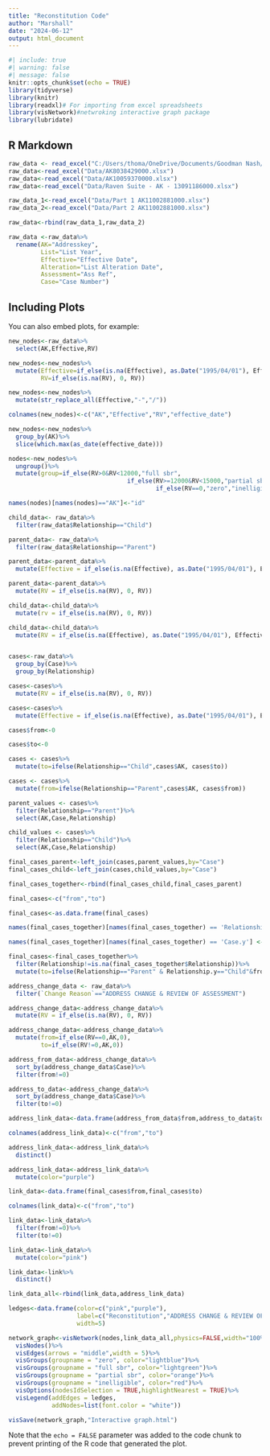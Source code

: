 ```yaml
---
title: "Reconstitution Code"
author: "Marshall"
date: "2024-06-12"
output: html_document
---
```


```r
#| include: true
#| warning: false
#| message: false
knitr::opts_chunk$set(echo = TRUE)
library(tidyverse)
library(knitr)
library(readxl)# For importing from excel spreadsheets
library(visNetwork)#netwroking interactive graph package
library(lubridate)

```

## R Markdown


```r
raw_data <- read_excel("C:/Users/thoma/OneDrive/Documents/Goodman Nash/Business-Rates/Data/AK8038429000.xlsx")
raw_data<-read_excel("Data/AK8038429000.xlsx")
raw_data<-read_excel("Data/AK10059370000.xlsx")
raw_data<-read_excel("Data/Raven Suite - AK - 13091186000.xlsx")

raw_data_1<-read_excel("Data/Part 1 AK11002881000.xlsx")
raw_data_2<-read_excel("Data/Part 2 AK11002881000.xlsx")

raw_data<-rbind(raw_data_1,raw_data_2)

raw_data <-raw_data%>%
  rename(AK="Addresskey",
         List="List Year",
         Effective="Effective Date",
         Alteration="List Alteration Date",
         Assessment="Ass Ref",
         Case="Case Number")

```

## Including Plots

You can also embed plots, for example:

```r

new_nodes<-raw_data%>%
  select(AK,Effective,RV)

new_nodes<-new_nodes%>%
  mutate(Effective=if_else(is.na(Effective), as.Date("1995/04/01"), Effective),
         RV=if_else(is.na(RV), 0, RV))

new_nodes<-new_nodes%>%
  mutate(str_replace_all(Effective,"-","/"))

colnames(new_nodes)<-c("AK","Effective","RV","effective_date")

new_nodes<-new_nodes%>%
  group_by(AK)%>%
  slice(which.max(as_date(effective_date)))

nodes<-new_nodes%>%
  ungroup()%>%
  mutate(group=if_else(RV>0&RV<12000,"full sbr",
                                 if_else(RV>=12000&RV<15000,"partial sbr",
                                         if_else(RV==0,"zero","inelligible"))))

names(nodes)[names(nodes)=="AK"]<-"id"

child_data<- raw_data%>%
  filter(raw_data$Relationship=="Child")

parent_data<- raw_data%>%
  filter(raw_data$Relationship=="Parent")

parent_data<-parent_data%>%
  mutate(Effective = if_else(is.na(Effective), as.Date("1995/04/01"), Effective))

parent_data<-parent_data%>%
  mutate(RV = if_else(is.na(RV), 0, RV))

child_data<-child_data%>%
  mutate(rv = if_else(is.na(RV), 0, RV))

child_data<-child_data%>%
  mutate(RV = if_else(is.na(Effective), as.Date("1995/04/01"), Effective))


cases<-raw_data%>%
  group_by(Case)%>%
  group_by(Relationship)

cases<-cases%>%
  mutate(RV = if_else(is.na(RV), 0, RV))

cases<-cases%>%
  mutate(Effective = if_else(is.na(Effective), as.Date("1995/04/01"), Effective))

cases$from<-0

cases$to<-0

cases <- cases%>%
  mutate(to=ifelse(Relationship=="Child",cases$AK, cases$to))

cases <- cases%>%
  mutate(from=ifelse(Relationship=="Parent",cases$AK, cases$from))

parent_values <- cases%>%
  filter(Relationship=="Parent")%>%
  select(AK,Case,Relationship)

child_values <- cases%>%
  filter(Relationship=="Child")%>%
  select(AK,Case,Relationship)

final_cases_parent<-left_join(cases,parent_values,by="Case")
final_cases_child<-left_join(cases,child_values,by="Case")

final_cases_together<-rbind(final_cases_child,final_cases_parent)

final_cases<-c("from","to")

final_cases<-as.data.frame(final_cases)

names(final_cases_together)[names(final_cases_together) == 'Relationship.x'] <- 'Relationship'

names(final_cases_together)[names(final_cases_together) == 'Case.y'] <- 'node'

final_cases<-final_cases_together%>%
  filter(Relationship!=is.na(final_cases_together$Relationship))%>%
  mutate(to=ifelse(Relationship=="Parent" & Relationship.y=="Child"&from!=0&to==0,AK.y,to))

address_change_data <- raw_data%>%
  filter(`Change Reason`=="ADDRESS CHANGE & REVIEW OF ASSESSMENT")

address_change_data<-address_change_data%>%
  mutate(RV = if_else(is.na(RV), 0, RV))

address_change_data<-address_change_data%>%
  mutate(from=if_else(RV==0,AK,0),
         to=if_else(RV!=0,AK,0))

address_from_data<-address_change_data%>%
  sort_by(address_change_data$Case)%>%
  filter(from!=0)

address_to_data<-address_change_data%>%
  sort_by(address_change_data$Case)%>%
  filter(to!=0)

address_link_data<-data.frame(address_from_data$from,address_to_data$to)

colnames(address_link_data)<-c("from","to")

address_link_data<-address_link_data%>%
  distinct()

address_link_data<-address_link_data%>%
  mutate(color="purple")

```



```r

link_data<-data.frame(final_cases$from,final_cases$to)

colnames(link_data)<-c("from","to")

link_data<-link_data%>%
  filter(from!=0)%>%
  filter(to!=0)

link_data<-link_data%>%
  mutate(color="pink")

link_data<-link%>%
  distinct()

link_data_all<-rbind(link_data,address_link_data)

ledges<-data.frame(color=c("pink","purple"),
                   label=c("Reconstitution","ADDRESS CHANGE & REVIEW OF ASSESSMENT"),
                   width=5)

network_graph<-visNetwork(nodes,link_data_all,physics=FALSE,width="100%")%>%
  visNodes()%>%
  visEdges(arrows = "middle",width = 5)%>%
  visGroups(groupname = "zero", color="lightblue")%>%
  visGroups(groupname = "full sbr", color="lightgreen")%>%
  visGroups(groupname = "partial sbr", color="orange")%>%
  visGroups(groupname = "inelligible", color="red")%>%
  visOptions(nodesIdSelection = TRUE,highlightNearest = TRUE)%>%
  visLegend(addEdges = ledges,
            addNodes=list(font.color = "white"))

visSave(network_graph,"Interactive graph.html")

```

Note that the `echo = FALSE` parameter was added to the code chunk to prevent printing of the R code that generated the plot.
